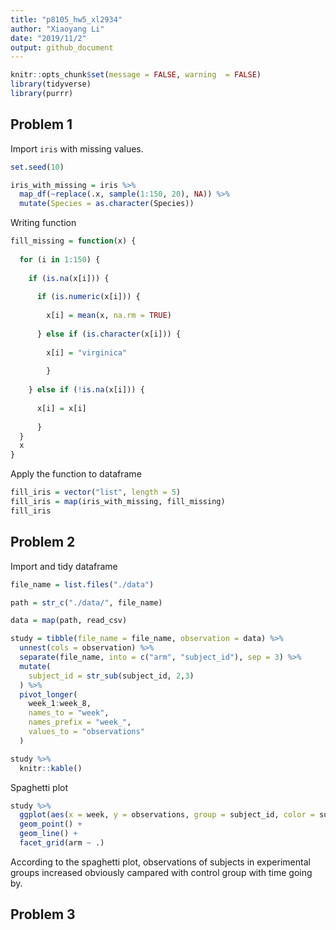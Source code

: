 ```yaml
---
title: "p8105_hw5_xl2934"
author: "Xiaoyang Li"
date: "2019/11/2"
output: github_document
---
```

```r
knitr::opts_chunk$set(message = FALSE, warning  = FALSE)
library(tidyverse)
library(purrr)

```

## Problem 1

Import `iris` with missing values.
```r
set.seed(10)

iris_with_missing = iris %>% 
  map_df(~replace(.x, sample(1:150, 20), NA)) %>%
  mutate(Species = as.character(Species))

```

Writing function
```r
fill_missing = function(x) {
 
  for (i in 1:150) {
    
    if (is.na(x[i])) {
      
      if (is.numeric(x[i])) {
        
        x[i] = mean(x, na.rm = TRUE)
      
      } else if (is.character(x[i])) {
        
        x[i] = "virginica"
        
        }
      
    } else if (!is.na(x[i])) {
      
      x[i] = x[i]
      
      }
  }
  x
}
```

Apply the function to dataframe
```r
fill_iris = vector("list", length = 5)
fill_iris = map(iris_with_missing, fill_missing)
fill_iris
```

## Problem 2

Import and tidy dataframe
```r
file_name = list.files("./data") 

path = str_c("./data/", file_name)

data = map(path, read_csv)

study = tibble(file_name = file_name, observation = data) %>% 
  unnest(cols = observation) %>% 
  separate(file_name, into = c("arm", "subject_id"), sep = 3) %>% 
  mutate(
    subject_id = str_sub(subject_id, 2,3)
  ) %>% 
  pivot_longer(
    week_1:week_8,
    names_to = "week",
    names_prefix = "week_",
    values_to = "observations"
  )

study %>% 
  knitr::kable()
```

Spaghetti plot
```r
study %>% 
  ggplot(aes(x = week, y = observations, group = subject_id, color = subject_id) ) +
  geom_point() +
  geom_line() +
  facet_grid(arm ~ .)
```
According to the spaghetti plot, observations of subjects in experimental groups increased obviously campared with control group with time going by.

## Problem 3
```r

```

